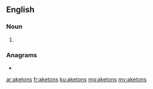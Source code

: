==English==

===Noun===
{{head|en|noun plural form}}

# {{plural of|aketon|lang=en}}

===Anagrams===
* {{l|en|takes on}}

[[ar:aketons]]
[[fr:aketons]]
[[ku:aketons]]
[[mg:aketons]]
[[my:aketons]]